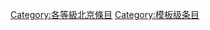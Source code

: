 {{Articles by Quality|topic=北京|project=北京|format=toc}}
{{Wikipedia category}}
{{emptycat}}
{{catmore1|[[Wikipedia:北京专题|Wikipedia:北京专题]]}}
{{CategoryTOC}}
[[Category:各等級北京條目|Category:各等級北京條目]]
[[Category:模板级条目|Category:模板级条目]]